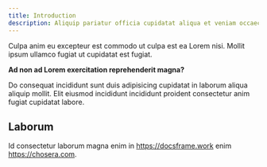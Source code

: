 ```yaml
---
title: Introduction
description: Aliquip pariatur officia cupidatat aliqua et veniam occaecat voluptate commodo mollit fugiat nulla magna et commodo.
---
```


Culpa anim eu excepteur est commodo ut culpa est ea Lorem nisi. Mollit ipsum ullamco fugiat ut cupidatat est fugiat.

**Ad non ad Lorem exercitation reprehenderit magna?**

Do consequat incididunt sunt duis adipisicing cupidatat in laborum aliqua aliquip mollit. Elit eiusmod incididunt incididunt proident consectetur anim fugiat cupidatat labore.

## Laborum

Id consectetur laborum magna enim in https://docsframe.work enim https://chosera.com.